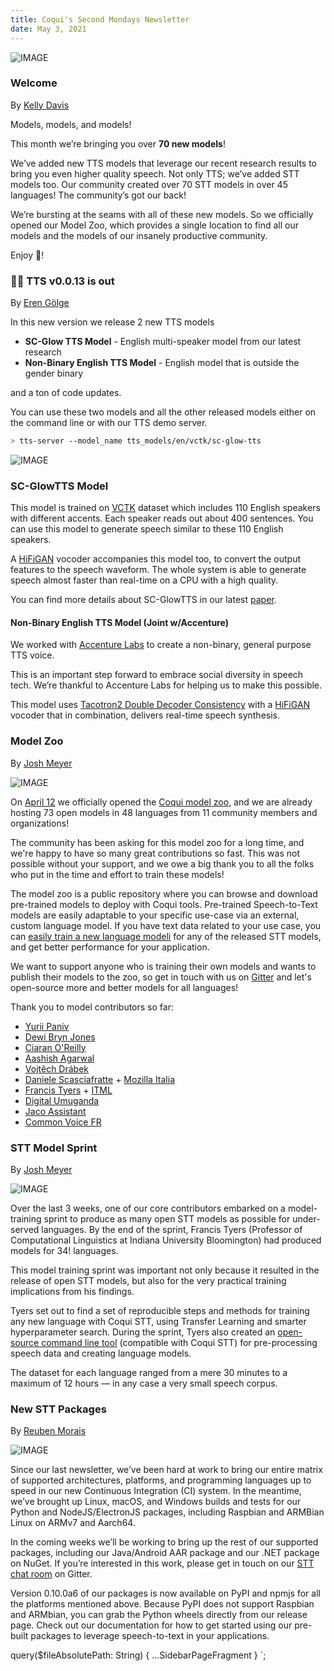 ```yaml
---
title: Coqui's Second Mondays Newsletter
date: May 3, 2021
---
```



![IMAGE](../../data/images/newsletter/posts/logo-wordmark.png)

### Welcome

By [Kelly Davis](https://github.com/kdavis-coqui)

Models, models, and models!

This month we’re bringing you over **70 new models**!

We’ve added new TTS models that leverage our recent research results to bring
you even higher quality speech. Not only TTS; we’ve added STT models too.
Our community created over 70 STT models in over 45 languages! The community’s
got our back!

We’re bursting at the seams with all of these new models. So we officially
opened our Model Zoo, which provides a single location to find all our models
and the models of our insanely productive community.

Enjoy 🐸!

### 🐸💬 TTS v0.0.13 is out

By [Eren Gölge](https://github.com/erogol)

In this new version we release 2 new TTS models

- **SC-Glow TTS Model** - English multi-speaker model from our latest research
- **Non-Binary English TTS Model** - English model that is outside the gender binary

and a ton of code updates.

You can use these two models and all the other released models either on the command line or with our TTS demo server.

```bash
> tts-server --model_name tts_models/en/vctk/sc-glow-tts
```

![IMAGE](../../data/images/newsletter/posts/tts-demo-server.gif)

### SC-GlowTTS Model

This model is trained on [VCTK](https://datashare.ed.ac.uk/handle/10283/2651) dataset which
includes 110 English speakers with different accents. Each speaker reads out about 400
sentences. You can use this model to generate speech similar to these 110 English
speakers.

A [HiFiGAN](https://arxiv.org/abs/2010.05646) vocoder accompanies this model too, to convert
the output features to the speech waveform. The whole system is able to generate speech
almost faster than real-time on a CPU with a high quality.

You can find more details about SC-GlowTTS in our latest [paper](https://arxiv.org/abs/2104.05557).

#### Non-Binary English TTS Model (Joint w/Accenture)

We worked with [Accenture Labs](https://datashare.ed.ac.uk/handle/10283/2651) to create a
non-binary, general purpose TTS voice.

This is an important step forward to embrace social diversity in speech tech. We’re
thankful to Accenture Labs for helping us to make this possible.

This model uses [Tacotron2 Double Decoder Consistency](https://coqui.ai/blog/tts/solving-attention-problems-of-tts-models-with-double-decoder-consistency/)
with a [HiFiGAN](https://arxiv.org/abs/2010.05646) vocoder that in combination, delivers
real-time speech synthesis.

### Model Zoo

By [Josh Meyer](https://github.com/JRMeyer)

![IMAGE](../../data/images/newsletter/posts/model-zoo.png)

On [April 12](https://twitter.com/coqui_ai/status/1381634290891493377) we officially opened
the [Coqui model zoo](https://coqui.ai/models), and we are already hosting 73 open models
in 48 languages from 11 community members and organizations!

The community has been asking for this model zoo for a long time, and we're happy to have
so many great contributions so fast. This was not possible without your support, and we
owe a big thank you to all the folks who put in the time and effort to train these models!

The model zoo is a public repository where you can browse and download pre-trained models
to deploy with Coqui tools. Pre-trained Speech-to-Text models are easily adaptable to
your specific use-case via an external, custom language model. If you have text data
related to your use case, you can [easily train a new language modeli](https://stt.readthedocs.io/en/latest/LANGUAGE_MODEL.html)
for any of the released STT models, and get better performance for your application.

We want to support anyone who is training their own models and wants to publish their
models to the zoo, so get in touch with us on [Gitter](https://gitter.im/coqui-ai) and
let's open-source more and better models for all languages!

Thank you to model contributors so far:

- [Yurii Paniv](https://github.com/robinhad/)
- [Dewi Bryn Jones](https://github.com/dewibrynjones/)
- [Ciaran O'Reilly](https://github.com/ccoreilly)
- [Aashish Agarwal](https://github.com/AASHISHAG)
- [Vojtěch Drábek](https://github.com/comodoro)
- [Daniele Scasciafratte](https://github.com/Mte90) + [Mozilla Italia](https://github.com/MozillaItalia)
- [Francis Tyers](https://github.com/ftyers/) + [ITML](https://itml.cl.indiana.edu/)
- [Digital Umuganda](https://digitalumuganda.com/)
- [Jaco Assistant](https://gitlab.com/Jaco-Assistant)
- [Common Voice FR](https://github.com/common-voice/commonvoice-fr)

### STT Model Sprint

By [Josh Meyer](https://github.com/JRMeyer)

![IMAGE](../../data/images/newsletter/posts/model-sprint.png)

Over the last 3 weeks, one of our core contributors embarked on a model-training sprint to
produce as many open STT models as possible for under-served languages. By the end of the
sprint, Francis Tyers (Professor of Computational Linguistics at Indiana University Bloomington)
had produced models for 34! languages.

This model training sprint was important not only because it resulted in the release of
open STT models, but also for the very practical training implications from his findings.

Tyers set out to find a set of reproducible steps and methods for training any new language
with Coqui STT, using Transfer Learning and smarter hyperparameter search. During the
sprint, Tyers also created an [open-source command line tool](https://github.com/ftyers/commonvoice-utils)
(compatible with Coqui STT) for pre-processing speech data and creating language models.

The dataset for each language ranged from a mere 30 minutes to a maximum of 12
hours — in any case a very small speech corpus.

### New STT Packages

By [Reuben Morais](https://github.com/reuben)

![IMAGE](../../data/images/newsletter/posts/new-stt-packages.png)

Since our last newsletter, we’ve been hard at work to bring our entire matrix of supported
architectures, platforms, and programming languages up to speed in our new Continuous
Integration (CI) system. In the meantime, we’ve brought up Linux, macOS, and Windows
builds and tests for our Python and NodeJS/ElectronJS packages, including Raspbian
and ARMBian Linux on ARMv7 and Aarch64.

In the coming weeks we’ll be working to bring up the rest of our supported packages,
including our Java/Android AAR package and our .NET package on NuGet. If you’re
interested in this work, please get in touch on our [STT chat room](https://gitter.im/coqui-ai/STT)
on Gitter.

Version 0.10.0a6 of our packages is now available on PyPI and npmjs for all the platforms
mentioned above. Because PyPI does not support Raspbian and ARMbian, you can grab the
Python wheels directly from our release page. Check out our documentation for how
to get started using our pre-built packages to leverage speech-to-text in your
applications.

<!-- markdownlint-enable line-length -->

  query($fileAbsolutePath: String) {
    ...SidebarPageFragment
  }
`;
